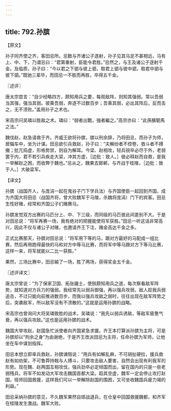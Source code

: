 ```yaml
---
---
---
```

title: 792.孙膑
---



【原文】

孙子同齐使之齐，客田忌所。忌数与齐诸公子逐射，孙子见其马足不甚相远，马有上、中、下，乃谓忌曰：“君第重射，臣能令君胜。”忌然之，与王及诸公子逐射千金。及临质，孙子曰：“今以君之下驷与彼上驷，取君上驷与彼中驷，取君中驷与彼下驷。”既驰三辈毕，而田忌一不胜而再胜，卒得五千金。

〖述评〗

唐太宗尝言：“自少经略四方，颇知用兵之要，每观敌阵，则知其强弱。常以吾弱当其强，强当其弱。彼乘吾弱，奔逐不过数百步；吾乘其弱，必出其阵后，反而击之，无不溃败。”盖用孙子之术也。

宋高宗问吴璘以胜敌之术。璘曰：“弱者出戰，強者繼之。”高宗亦曰：“此孫臏駟馬之法。”

魏伐赵，赵急请救于齐。齐威王欲将孙膑，膑以刑余辞，乃将田忌，而孙子为师，居辎车中，坐为计谋。田忌欲引兵救赵，孙子曰：“夫解纷者不控卷，救斗者不搏撠；批亢捣虚，形格势禁，则自为解耳。今梁、赵相攻，轻兵锐卒必尽于外，老弱罢于内，君不若引兵疾走大梁，冲其方虚，［边批：致人。］彼必释赵而自救，是我一举解赵之困，而收弊于魏也。”忌从之，魏果去邯郸，与齐战于桂陵，［边批：致于人。］大破梁军。

【译文】

孙膑（战国齐人，与庞涓一起在鬼谷子门下学兵法）与齐国使臣一起回到齐国，成为齐国大将田忌（战国齐将，曾大败魏军于马陵，杀魏将庞涓）门下的宾客。田忌生性好赌，经常和齐国公子们赌赛马。

孙膑发觉双方出赛的马匹分上、中、下三级，而同级的马匹彼此间差别不大。于是对田忌说：“将军再赛一场，我有绝对的把握能使将军获胜。”田忌一听这话非常高兴，因此不仅与诸公子对赌，也邀请齐王下注，赌金高达千金之多。

正式比赛那天，孙膑对田忌说：“将军用下等的马，跟对方最好的马配成一组比赛，然后再用跑得最快的马和对方中等马比赛，而将军中等马跟对方下等马比赛，这样一来，将军就能以二比一获胜。”

果然，三场比赛中，田忌输了一场，胜了两场，获得奖金五千金。

〖述评译文〗

唐太宗曾说：“为了保家卫国、拓张疆土，使朕颇知用兵之道，每次察看敌军阵势，就知道对方兵力的强弱。我经常先以弱兵御强，再以强兵攻弱，敌人趁我兵弱追击，不过只能向前推进数百步，而我以强兵攻敌之弱时，往往出现在敌军阵势之后，突袭敌军，所以敌军没有不溃散的。”这就是运用孙膑的战略。

宋高宗也曾询问大将吴璘致胜的战术，吴璘说：“我先以弱兵诱敌，等敌军疲惫气衰，再以强兵攻敌。”这也是运用孙膑的战术。

魏国大举攻赵，赵国急忙派使者向齐国紧急求援。齐王本打算派孙膑为主将，可是孙膑却以“刑余之身”为由谢绝，于是齐王改派田忌为主将，任命孙膑为军师，让他坐在车中谋划指挥。

田忌本想立即率兵救赵，孙膑谏阻说：“用兵有如解乱麻，不可胡扯硬拉，援兵救赵有如劝架，不可鲁莽持戟与人搏斗，只要攻击敌人要害，自然会出现有利我军的形势。现在魏、赵两国互相攻伐，强兵劲卒必定倾国而出，留在国内的只是一些老弱残兵，将军不如发动大军攻击魏国首都大梁。蹈其空虚，魏军一定会停止攻打赵国，班师回国救援，这样我们可以一举解除赵国的围困，又可坐收魏国兵疲力竭的利益。”

田忌采纳孙膑的意见，不久魏军果然自邯战退兵，在仓皇中回国救援魏都，和齐军在桂陵发生激战。魏军大败。